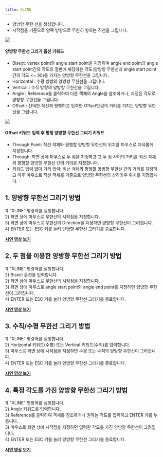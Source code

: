 ```yaml
---
title: XLINE
---
```



[image1]: ../../../../../assets/images/geometry/xline/image1.png
[image2]: ../../../../../assets/images/geometry/xline/image2.png

* 양방향 무한 선을 생성합니다.  
* 시작점을 기준으로 양쪽 방향으로 무한히 향하는 직선을 그립니다.

![][image1]

#### 양방향 무한선 그리기 옵션 키워드  
- Bisect: vertex point와 angle start point을 지정하여 angle end point과 angle start point간의 각도의 절반에 해당하는 각도(양방향 무한선과 angle start point간의 각도 \<= 90)를 가지는 양방향 무한선을 그립니다.  
- Horizontal : 수평 방향의 양방향 무한선을 그립니다.  
- Vertical : 수직 방향의 양방향 무한선을 그립니다.  
- Angle : Reference를 클릭하여 다른 객체의 Angle을 참조하거나, 지정된 각도로 양방향 무한선을 그립니다.  
- Offset : 선택한 직선과 평행하고 입력한 Offset만큼의 거리를 가지는 양방향 무한선을 그립니다.

![][image2]

#### Offset 키워드 입력 후 평행 양방향 무한선 그리기 키워드  
- Through Point: 직선 객체와 평행할 양방향 무한선의 위치를 마우스로 자유롭게 지정합니다.  
- Through: 화면 상에 마우스로 두 점을 지정하고 그 두 점 사이의 거리를 직선 객체와 평행할 양방향 무한선 간의 거리로 지정합니다.  
- 키워드 입력 없이 거리 입력: 직선 객체와 평행할 양방향 무한선 간의 거리를 지정하고 이후 마우스로 직선 객체를 기준으로 양방향 무한선의 상하좌우 위치를 지정합니다.

## **1\. 양방향 무한선 그리기 방법**

1\) “XLINE” 명령어를 실행합니다.  
2\) 화면 상에 마우스로 무한선의 시작점을 지정합니다.  
3\) 화면 상에 마우스로 무한선의 Direction을 지정하면 양방향 무한선이 그려집니다.  
4\) ENTER 또는 ESC 키를 눌러 단방향 무한선 그리기를 종료합니다.

[**<Icon name="youtube" class="emoji"/> 시연 영상 보기**](https://youtu.be/ZMrej7K6ZqQ)

## **2\. 두 점을 이용한 양방향 무한선 그리기 방법**

1\) “XLINE” 명령어를 실행합니다.  
2\) Bisect 옵션을 입력합니다.  
2\) 화면 상에 마우스로 무한선의 시작점을 지정합니다.  
3\) 화면 상에 마우스로 angle start point와 angle end point를 지정하면 양방향 무한선이 그려집니다.  
4\) ENTER 또는 ESC 키를 눌러 양방향 무한선 그리기를 종료합니다.

[**<Icon name="youtube" class="emoji"/> 시연 영상 보기**](https://youtu.be/nJnh48n6Hs0)

## **3\. 수직/수평 무한선 그리기 방법**

1\) “XLINE” 명령어를 실행합니다.  
2\) Horizontal 키워드(수평) 또는 Vertical 키워드(수직)를 입력합니다.  
3\) 마우스로 화면 상에 시작점을 지정하면 수평 또는 수직의 양방향 무한선이 그려집니다.  
4\) ENTER 또는 ESC 키를 눌러 양방향 무한선 그리기를 종료합니다.

[**<Icon name="youtube" class="emoji"/> 시연 영상 보기**](https://youtu.be/_DBF5iyw57Y)

## **4\. 특정 각도를 가진 양방향 무한선 그리기 방법**

1\) “XLINE” 명령어를 실행합니다.  
2\) Angle 키워드를 입력합니다.  
3\) Reference를 클릭하여 객체를 참조하거나 원하는 각도를 입력하고 ENTER 키를 누릅니다.  
3\) 마우스로 화면 상에 시작점을 지정하면 입력한 각도를 가진 양방향 무한선이 그려집니다.  
4\) ENTER 또는 ESC 키를 눌러 양방향 무한선 그리기를 종료합니다.

[**<Icon name="youtube" class="emoji"/> 시연 영상 보기**](https://youtu.be/GWJYmFtd4Lw)